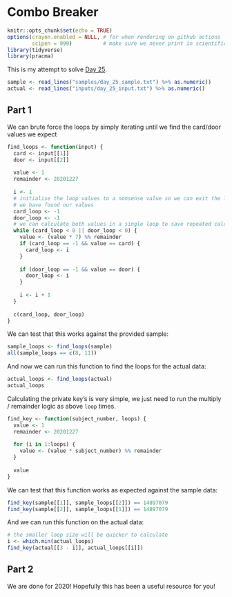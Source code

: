 # Combo Breaker

```r
knitr::opts_chunk$set(echo = TRUE)
options(crayon.enabled = NULL, # for when rendering on github actions
        scipen = 999)          # make sure we never print in scientific notation
library(tidyverse)
library(pracma)
```

This is my attempt to solve [Day 25](https://adventofcode.com/2020/day/25).

```r
sample <- read_lines("samples/day_25_sample.txt") %>% as.numeric()
actual <- read_lines("inputs/day_25_input.txt") %>% as.numeric()
```

## Part 1

We can brute force the loops by simply iterating until we find the card/door values we expect

```r
find_loops <- function(input) {
  card <- input[[1]]
  door <- input[[2]]
  
  value <- 1
  remainder <- 20201227
  
  i <- 1
  # initialise the loop values to a nonsense value so we can exit the loop once
  # we have found our values
  card_loop <- -1
  door_loop <- -1
  # we can calculate both values in a single loop to save repeated calculations
  while (card_loop < 0 || door_loop < 0) {
    value <- (value * 7) %% remainder
    if (card_loop == -1 && value == card) {
      card_loop <- i
    }
    
    if (door_loop == -1 && value == door) {
      door_loop <- i
    }
      
    i <- i + 1
  }
  
  c(card_loop, door_loop)
}
```

We can test that this works against the provided sample:

```r
sample_loops <- find_loops(sample)
all(sample_loops == c(8, 11))
```

And now we can run this function to find the loops for the actual data:

```r
actual_loops <- find_loops(actual)
actual_loops
```

Calculating the private key's is very simple, we just need to run the multiply / remainder logic as above `loop` times.

```r
find_key <- function(subject_number, loops) {
  value <- 1
  remainder <- 20201227
  
  for (i in 1:loops) {
    value <- (value * subject_number) %% remainder
  }
  
  value
}
```

We can test that this function works as expected against the sample data:

```r
find_key(sample[[1]], sample_loops[[2]]) == 14897079
find_key(sample[[2]], sample_loops[[1]]) == 14897079
```

And we can run this function on the actual data:

```r
# the smaller loop size will be quicker to calculate
i <- which.min(actual_loops)
find_key(actual[[3 - i]], actual_loops[[i]])
```

## Part 2

We are done for 2020! Hopefully this has been a useful resource for you!
